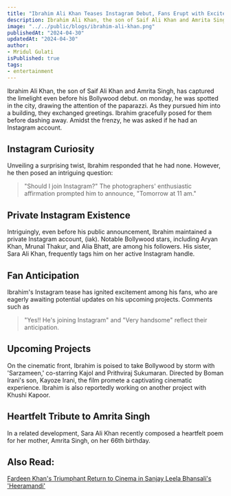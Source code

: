 ```yaml
---
title: "Ibrahim Ali Khan Teases Instagram Debut, Fans Erupt with Excitement Paparazzi Encounter"
description: Ibrahim Ali Khan, the son of Saif Ali Khan and Amrita Singh, has captured the limelight even before his Bollywood debut. on monday, he was spotted in the city, drawing the attention of the paparazzi.
image: "../../public/blogs/ibrahim-ali-khan.png"
publishedAt: "2024-04-30"
updatedAt: "2024-04-30"
author: 
- Mridul Gulati
isPublished: true
tags: 
- entertainment
---
```


Ibrahim Ali Khan, the son of Saif Ali Khan and Amrita Singh, has captured the limelight even before his Bollywood debut. on monday, he was spotted in the city, drawing the attention of the paparazzi. As they pursued him into a building, they exchanged greetings. Ibrahim gracefully posed for them before dashing away. Amidst the frenzy, he was asked if he had an Instagram account.

## Instagram Curiosity

Unveiling a surprising twist, Ibrahim responded that he had none. However, he then posed an intriguing question: 
> "Should I join Instagram?" The photographers' enthusiastic affirmation prompted him to announce, "Tomorrow at 11 am."

## Private Instagram Existence

Intriguingly, even before his public announcement, Ibrahim maintained a private Instagram account, (iak). Notable Bollywood stars, including Aryan Khan, Mrunal Thakur, and Alia Bhatt, are among his followers. His sister, Sara Ali Khan, frequently tags him on her active Instagram handle.

## Fan Anticipation

Ibrahim's Instagram tease has ignited excitement among his fans, who are eagerly awaiting potential updates on his upcoming projects. Comments such as
> "Yes!! He's joining Instagram" and "Very handsome" reflect their anticipation.

## Upcoming Projects

On the cinematic front, Ibrahim is poised to take Bollywood by storm with 'Sarzameen,' co-starring Kajol and Prithviraj Sukumaran. Directed by Boman Irani's son, Kayoze Irani, the film promete a captivating cinematic experience. Ibrahim is also reportedly working on another project with Khushi Kapoor.

## Heartfelt Tribute to Amrita Singh

In a related development, Sara Ali Khan recently composed a heartfelt poem for her mother, Amrita Singh, on her 66th birthday.

## Also Read: 

[Fardeen Khan's Triumphant Return to Cinema in Sanjay Leela Bhansali's 'Heeramandi'](https://onlinekhabri.com/blog/content/content/fardeen-khans-return-heeramandi)